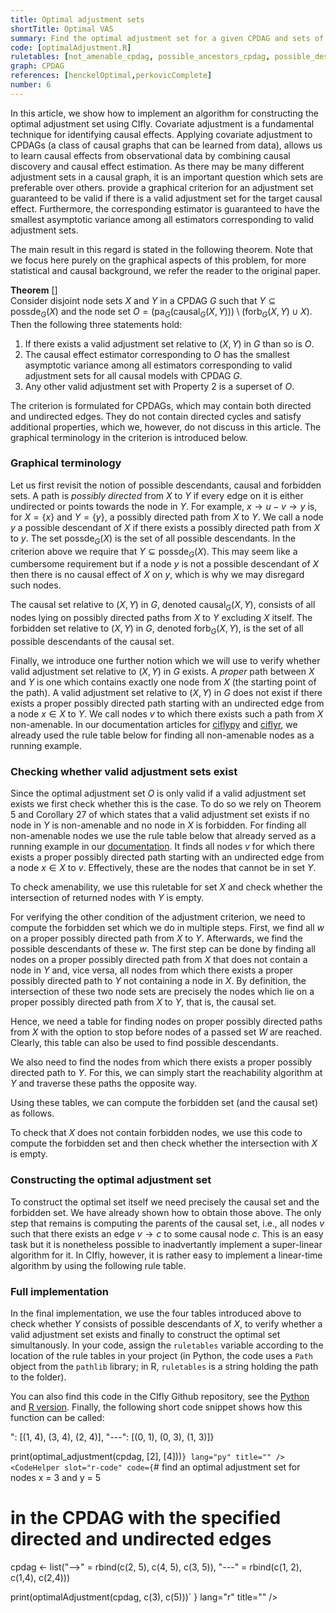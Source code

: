 ```yaml
---
title: Optimal adjustment sets
shortTitle: Optimal VAS
summary: Find the optimal adjustment set for a given CPDAG and sets of treatments and outcome variables. 
code: [optimalAdjustment.R]
ruletables: [not_amenable_cpdag, possible_ancestors_cpdag, possible_descendants_cpdag, parents_cpdag]
graph: CPDAG
references: [henckelOptimal,perkovicComplete]
number: 6
---
```



In this article, we show how to implement an algorithm for constructing the
optimal adjustment set using CIfly. Covariate adjustment is a fundamental
technique for identifying causal effects. Applying covariate adjustment to
CPDAGs (a class of causal graphs that can be learned from data), allows us to
learn causal effects from observational data by combining causal discovery and
causal effect estimation. As there may be many different adjustment sets in a
causal graph, it is an important question which sets are preferable over
others. <Reference id="henckelOptimal" format="author(year)"/> provide a
graphical criterion for an adjustment set guaranteed to be valid if there is a
valid adjustment set for the target causal effect. Furthermore, the
corresponding estimator is guaranteed to have the smallest asymptotic variance
among all estimators corresponding to valid adjustment sets. 

The main result in this regard is stated in the following theorem. Note that we focus here purely on the graphical aspects of this problem, for more statistical and causal background, we refer the reader to the original paper.


**Theorem** [<Reference id="henckelOptimal" format="author(year)"/>]    
Consider disjoint node sets $X$ and $Y$ in a CPDAG $G$ such that $Y \subseteq \mathrm{possde}_G(X)$ and the node set $O=\left(\mathrm{pa}_G(\mathrm{causal}_G(X,Y))\right) \setminus (\mathrm{forb}_G(X,Y) \cup X).$ Then the following three statements hold:
1. If there exists a valid adjustment set relative to $(X,Y)$ in $G$ than so is $O$.
2. The causal effect estimator corresponding to $O$ has the smallest asymptotic variance among all estimators corresponding to valid adjustment sets for all causal models with CPDAG $G$.
3. Any other valid adjustment set with Property 2 is a superset of $O$.

The criterion is formulated for CPDAGs, which may contain both directed and undirected edges. They do not contain directed cycles and satisfy additional properties, which we, however, do not discuss in this article. The graphical terminology in the criterion is introduced below. 


### Graphical terminology
Let us first revisit the notion of possible descendants, causal and forbidden sets. A path is *possibly directed* from $X$ to $Y$ if every edge on it is either undirected or points towards the node in $Y$. For example, $x \rightarrow u - v \rightarrow y$ is, for $X = \{x\}$ and $Y = \{y\}$, a possibly directed path from $X$ to $Y$. We call a node $y$ a possible descendant of $X$ if there exists a possibly directed path from $X$ to $y$. The set $\mathrm{possde}_G(X)$ is the set of all possible descendants. In the criterion above we require that $Y \subseteq \mathrm{possde}_G(X)$. This may seem like a cumbersome requirement but if a node $y$ is not a possible descendant of $X$ then there is no causal effect of $X$ on $y$, which is why we may disregard such nodes. 

The causal set relative to $(X,Y)$ in $G$, denoted $\mathrm{causal}_G(X,Y)$, consists of all nodes lying on possibly directed paths from $X$ to $Y$ excluding $X$ itself. The forbidden set relative to $(X,Y)$ in $G$, denoted $\mathrm{forb}_G(X,Y)$, is the set of all possible descendants of the causal set. 

Finally, we introduce one further notion which we will use to verify whether valid adjustment set relative to $(X,Y)$ in $G$ exists. A *proper* path between $X$ and $Y$ is one which contains exactly one node from $X$ (the starting point of the path). A valid adjustment set relative to $(X,Y)$ in $G$ does not exist if there exists a proper possibly directed path starting with an undirected edge from a node $x \in X$ to $Y$. We call nodes $v$ to which there exists such a path from $X$ non-amenable. In our documentation articles for [ciflypy](/docs/ciflypy/) and [ciflyr](/docs/ciflyr/), we already used the rule table below for finding all non-amenable nodes as a running example.

### Checking whether valid adjustment sets exist
Since the optimal adjustment set $O$ is only valid if a valid adjustment set exists we first check whether this is the case. To do so we rely on Theorem 5 and Corollary 27 of <Reference id="perkovicComplete" format="author(year)"/> which states that a valid adjustment set exists if no node in $Y$ is non-amenable and no node in $X$ is forbidden. For finding all non-amenable nodes we use the rule table below that already served as a running example in our [documentation](/docs/ruletables/). It finds all nodes $v$ for which there exists a proper possibly directed path starting with an undirected edge from a node $x \in X$ to $v$. Effectively, these are the nodes that cannot be in set $Y$.  

<Ruletable id="not_amenable_cpdag" withHeader={true}/>

To check amenability, we use this ruletable for set $X$ and check whether the intersection of returned nodes with $Y$ is empty. 

For verifying the other condition of the adjustment criterion, we need to compute the forbidden set which we do in multiple steps. First, we find all $w$ on a proper possibly directed path from $X$ to $Y$. Afterwards, we find the possible descendants of these $w$. The first step can be done by finding all nodes on a proper possibly directed path from $X$ that does not contain a node in $Y$ and, vice versa, all nodes from which there exists a proper possibly directed path to $Y$ not containing a node in $X$. By definition, the intersection of these two node sets are precisely the nodes which lie on a proper possibly directed path from $X$ to $Y$, that is, the causal set. 

Hence, we need a table for finding nodes on proper possibly directed paths from $X$ with the option to stop before nodes of a passed set $W$ are reached. Clearly, this table can also be used to find possible descendants. 

<Ruletable id="possible_descendants_cpdag" withHeader={true}/>

We also need to find the nodes from which there exists a proper possibly directed path to $Y$. For this, we can simply start the reachability algorithm at $Y$ and traverse these paths the opposite way. 

<Ruletable id="possible_ancestors_cpdag" withHeader={true}/>

Using these tables, we can compute the forbidden set (and the causal set) as follows.

<CodeSwitcher>
<CodeHelper slot="python-code" code={
`anc = cf.reach(cpdag, {"X": Y, "W": X}, "./possible_ancestors_cpdag.txt")
des = cf.reach(cpdag, {"X": X, "W": []}, "./possible_descendants_cpdag.txt")
cn = set(anc).intersection(des)
forb = cf.reach(cpdag, {"X": cn}, "./possible_descendants_cpdag.txt")`
} lang="py" title="" />
<CodeHelper slot="r-code" code={
`anc <- reach(cpdag, list("X" = Y, "W" = X), "./possible_ancestors_cpdag.txt")
des <- reach(cpdag, list("X" = X, "W" = c()), "./possible_descendants_cpdag.txt")
cn <- intersect(anc, des)
forb <- reach(cpdag, list("X" = cn), "./possible_descendants_cpdag.txt")`
} lang="r" title="" />
</CodeSwitcher>

To check that $X$ does not contain forbidden nodes, we use this code to compute the forbidden set and then check whether the intersection with $X$ is empty. 

### Constructing the optimal adjustment set
To construct the optimal set itself we need precisely the causal set and the forbidden set. We have already shown how to obtain those above. The only step that remains is computing the parents of the causal set, i.e., all nodes $v$ such that there exists an edge $v \rightarrow c$ to some causal node $c$. This  is an easy task but it is nonetheless possible to inadvertantly implement a super-linear algorithm for it. In CIfly, however, it is rather easy to implement a linear-time algorithm by using the following rule table. 

<Ruletable id="parents_cpdag" withHeader={true}/>

### Full implementation
In the final implementation, we use the four tables introduced above to check whether $Y$ consists of possible descendants of $X$, to verify whether a valid adjustment set exists and finally to construct the optimal set simultanously. In your code, assign the ```ruletables``` variable according to the location of the rule tables in your project (in Python, the code uses a ```Path``` object from the ```pathlib``` library; in R, ```ruletables``` is a string holding the path to the folder).

<CodeSwitcher>
	<ExampleCode slot="python-code" id="optimal_adjustment.py"/>
	<ExampleCode slot="r-code" id="optimalAdjustment.R"/>
</CodeSwitcher>

You can also find this code in the CIfly Github repository, see the [Python](https://github.com/mwien/CIfly/blob/main/examples/ciflypy-examples/ciflypy_examples/optimal_adjustment.py) and [R version](https://github.com/mwien/CIfly/blob/main/examples/ciflyr-examples/R/optimalAdjustment.R). Finally, the following short code snippet shows how this function can be called:

<CodeSwitcher>
<CodeHelper slot="python-code" code={
`# find an optimal adjustment set for nodes x = 2 and y = 4
# in the CPDAG with the specified directed and undirected edges
cpdag = {"-->": [(1, 4), (3, 4), (2, 4)], "---": [(0, 1), (0, 3), (1, 3)]}

print(optimal_adjustment(cpdag, [2], [4]))`
} lang="py" title="" />
<CodeHelper slot="r-code" code={
`# find an optimal adjustment set for nodes x = 3 and y = 5
# in the CPDAG with the specified directed and undirected edges
cpdag <- list("-->" = rbind(c(2, 5), c(4, 5), c(3, 5)), "---" = rbind(c(1, 2), c(1,4), c(2,4)))

print(optimalAdjustment(cpdag, c(3), c(5)))`
} lang="r" title="" />
</CodeSwitcher>
